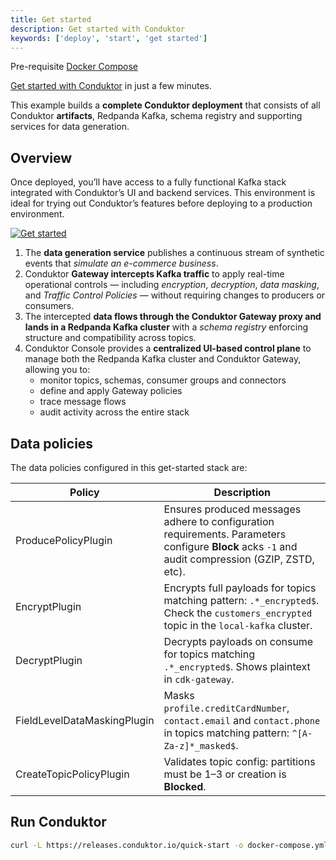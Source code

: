 ```yaml
---
title: Get started
description: Get started with Conduktor
keywords: ['deploy', 'start', 'get started']
---
```


<Info> Pre-requisite [Docker Compose](https://docs.docker.com/compose/install)</Info>

[Get started with Conduktor](https://www.conduktor.io/get-started) in just a few minutes.

This example builds a **complete Conduktor deployment** that consists of all Conduktor **artifacts**, Redpanda Kafka, schema registry and supporting services for data generation.

## Overview

Once deployed, you’ll have access to a fully functional Kafka stack integrated with Conduktor’s UI and backend services. This environment is ideal for trying out Conduktor’s features before deploying to a production environment.

[![Get started](/guide/get-start-overview.png)](/guide/get-start-overview.png)

1. The **data generation service** publishes a continuous stream of synthetic events that *simulate an e-commerce business*.
2. Conduktor **Gateway intercepts Kafka traffic** to apply real-time operational controls — including *encryption*, *decryption*, *data masking*, and *Traffic Control Policies* — without requiring changes to producers or consumers.
3. The intercepted **data flows through the Conduktor Gateway proxy and lands in a Redpanda Kafka cluster** with a *schema registry* enforcing structure and compatibility across topics.
4. Conduktor Console provides a **centralized UI-based control plane** to manage both the Redpanda Kafka cluster and Conduktor Gateway, allowing you to:
   - monitor topics, schemas, consumer groups and connectors
   - define and apply Gateway policies
   - trace message flows
   - audit activity across the entire stack

## Data policies

The data policies configured in this get-started stack are:

| **Policy**                    | **Description**                                                                                                                                      |
|------------------------------|------------------------------------------------------------------------------------------------------------------------------------------------------|
| ProducePolicyPlugin          | Ensures produced messages adhere to configuration requirements. Parameters configure **Block** acks `-1` and audit compression (GZIP, ZSTD, etc).    |
| EncryptPlugin                | Encrypts full payloads for topics matching pattern: `.*_encrypted$`. Check the `customers_encrypted` topic in the `local-kafka` cluster.            |
| DecryptPlugin                | Decrypts payloads on consume for topics matching `.*_encrypted$`. Shows plaintext in `cdk-gateway`.                                                  |
| FieldLevelDataMaskingPlugin | Masks `profile.creditCardNumber`, `contact.email` and `contact.phone` in topics matching pattern: `^[A-Za-z]*_masked$`.                              |
| CreateTopicPolicyPlugin      | Validates topic config: partitions must be 1–3 or creation is **Blocked**.                                                                           |

## Run Conduktor

```bash
curl -L https://releases.conduktor.io/quick-start -o docker-compose.yml && docker compose up -d --wait && echo "Conduktor started on http://localhost:8080"
